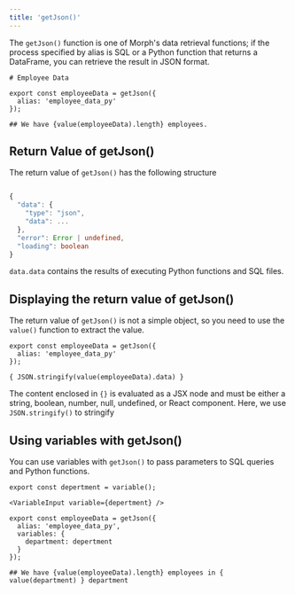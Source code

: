 ```yaml
---
title: 'getJson()'
---
```


The `getJson()` function is one of Morph's data retrieval functions; if the process specified by alias is SQL or a Python function that returns a DataFrame, you can retrieve the result in JSON format.

```tsx index.mdx
# Employee Data

export const employeeData = getJson({
  alias: 'employee_data_py'
});

## We have {value(employeeData).length} employees.
```

## Return Value of getJson()

The return value of `getJson()` has the following structure


```typescript response

{
  "data": {
    "type": "json",
    "data": ...
  },
  "error": Error | undefined,
  "loading": boolean
}

```

`data.data` contains the results of executing Python functions and SQL files.

## Displaying the return value of getJson()

The return value of `getJson()` is not a simple object, so you need to use the `value()` function to extract the value.

```tsx index.mdx
export const employeeData = getJson({
  alias: 'employee_data_py'
});

{ JSON.stringify(value(employeeData).data) }
```

<Note>The content enclosed in `{}` is evaluated as a JSX node and must be either a string, boolean, number, null, undefined, or React component. Here, we use `JSON.stringify()` to stringify</Note>


## Using variables with getJson()

You can use variables with `getJson()` to pass parameters to SQL queries and Python functions.

```tsx index.mdx
export const depertment = variable();

<VariableInput variable={depertment} />

export const employeeData = getJson({
  alias: 'employee_data_py',
  variables: {
    department: depertment
  }
});

## We have {value(employeeData).length} employees in { value(department) } department
```



